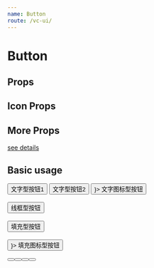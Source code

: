 ```yaml
--- 
name: Button
route: /vc-ui/
--- 
```



# Button 

## Props

<Props of={Button} />

## Icon Props

<Props of={Icon} />

## More Props

[see details](https://material-ui.com/zh/api/button/)

## Basic usage

<Playground> 
  <Button variant="text" emphasis>
      文字型按钮1
  </Button>
  <Button variant="text">
      文字型按钮2
  </Button>
  <Button variant="text" startIcon={<Icon name="refresh" />}>
        文字图标型按钮
  </Button>
  <br/><br/>
  <Button variant="outlined">
      线框型按钮
  </Button>
  <br/><br/>
  <Button variant="contained">
      填充型按钮
  </Button>
  <br/><br/>
  <Button variant="contained" startIcon={<Icon name="refresh" />}>
      填充图标型按钮
  </Button>
  <br/><br/>
  <Button type="icon" iconName="refresh" emphasis />
  <Button type="icon" iconName="refresh" />
  <Button type="icon" iconName="refresh" variant="contained" />
  <Button type="icon" iconClassName="iconfont iconic_refresh_px" emphasis />
</Playground>

